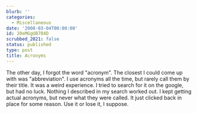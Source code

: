 ```yaml
---
blurb: ''
categories:
  - Miscellaneous
date: '2008-03-04T00:00:00'
id: 20eMGgUB784D
scrubbed_2021: false
status: published
type: post
title: Acronyms
---
```


The other day, I forgot the word "acronym". The closest I could
come up with was "abbreviation". I use acronyms all the time, but
rarely call them by their title. It was a weird experience. I tried
to search for it on the google, but had no luck. Nothing I
described in my search worked out. I kept getting actual acronyms,
but never what they were called. It just clicked back in place for
some reason. Use it or lose it, I suppose.
